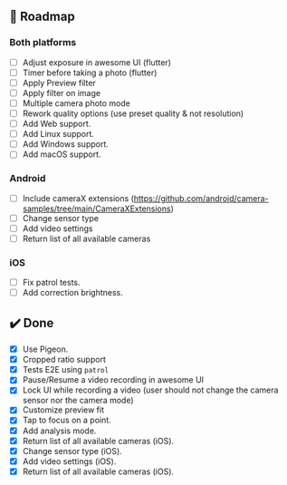 ## 🚀 Roadmap

### Both platforms
- [ ] Adjust exposure in awesome UI (flutter)
- [ ] Timer before taking a photo (flutter)
- [ ] Apply Preview filter
- [ ] Apply filter on image
- [ ] Multiple camera photo mode
- [ ] Rework quality options (use preset quality & not resolution)
- [ ] Add Web support.
- [ ] Add Linux support.
- [ ] Add Windows support.
- [ ] Add macOS support.

### Android
- [ ] Include cameraX extensions (https://github.com/android/camera-samples/tree/main/CameraXExtensions)
- [ ] Change sensor type
- [ ] Add video settings
- [ ] Return list of all available cameras

### iOS
- [ ] Fix patrol tests.
- [ ] Add correction brightness.

## ✔️ Done
- [x] Use Pigeon.
- [x] Cropped ratio support
- [x] Tests E2E using `patrol`
- [x] Pause/Resume a video recording in awesome UI
- [x] Lock UI while recording a video (user should not change the camera sensor nor the camera mode)
- [x] Customize preview fit
- [x] Tap to focus on a point.
- [x] Add analysis mode.
- [x] Return list of all available cameras (iOS).
- [x] Change sensor type (iOS).
- [x] Add video settings (iOS).
- [x] Return list of all available cameras (iOS).
